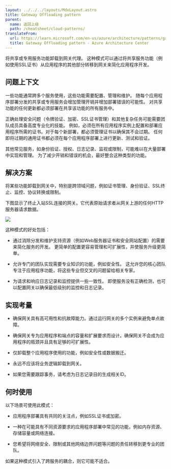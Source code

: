 ```yaml
---
layout: ../../../layouts/MdxLayout.astro
title: Gateway Offloading pattern
parent:
  name: 返回上级
  path: /cheatsheet/cloud-patterns/
translateFrom:
  url: https://learn.microsoft.com/en-us/azure/architecture/patterns/gateway-offloading
  title: Gateway Offloading pattern - Azure Architecture Center
---
```


将共享或专用服务功能卸载到网关代理。
这种模式可以通过将共享服务功能（例如使用SSL证书）从应用程序的其他部分转移到网关来简化应用程序开发。

## 问题上下文

一些功能通常跨多个服务使用，这些功能需要配置、管理和维护。
随每个应用程序部署分发的共享或专用服务会增加管理开销并增加部署错误的可能性。
对共享功能的任何更新都必须部署在共享该功能的所有服务中。

正确处理安全问题（令牌验证、加密、SSL证书管理）和其他复杂任务可能需要团队成员具备高度专业化的技能。
例如，必须在所有应用程序实例上配置和部署应用程序所需的证书。对于每个新部署，都必须管理证书以确保其不会过期。
任何即将过期的通用证书都必须在每个应用程序部署上进行更新、测试和验证。

其他常见服务，如身份验证、授权、日志记录、监视或限制，可能难以在大量部署中实现和管理。
为了减少开销和错误的机会，最好整合这种类型的功能。

## 解决方案

将某些功能卸载到网关中，特别是跨领域问题，例如证书管理、身份验证、SSL终止、监控、协议转换或限制。

下图显示了终止入站SSL连接的网关。它代表原始请求者从网关上游的任何HTTP服务器请求数据。

![](https://learn.microsoft.com/en-us/azure/architecture/patterns/_images/gateway-offload.png)

这种模式的好处包括：

- 通过消除分发和维护支持资源（例如Web服务器证书和安全网站配置）的需要来简化服务的开发。
  更简单的配置更容易管理和可扩展性，并使服务升级更简单。

- 允许专门的团队实现需要专业知识的功能，例如安全性。
  这允许您的核心团队专注于应用程序功能，将这些专业但交叉的问题留给相关专家。

- 为请求和响应日志记录和监控提供一些一致性。
  即使服务没有正确检测，也可以配置网关以确保最低级别的监控和日志记录。

## 实现考量

- 确保网关具有高可用性和抗故障能力。通过运行网关的多个实例来避免单点故障。

- 确保网关专为应用程序和端点的容量和扩展要求而设计。确保网关不会成为应用程序的瓶颈并且具有足够的可扩展性。

- 仅卸载整个应用程序使用的功能，例如安全性或数据搬迁。

- 永远不应该将业务逻辑卸载到网关。

- 如果您需要跟踪事务，请考虑为日志记录目的生成相关ID。

## 何时使用

以下场景可使用此模式：

- 应用程序部署具有共同的关注点，例如SSL证书或加密。

- 一种在可能具有不同资源要求的应用程序部署中常见的功能，例如内存资源、存储容量或网络连接。

- 您希望将网络安全、限制或其他网络边界问题等问题的责任转移到更专业的团队。

如果这种模式引入了跨服务的耦合，则它可能不适合。